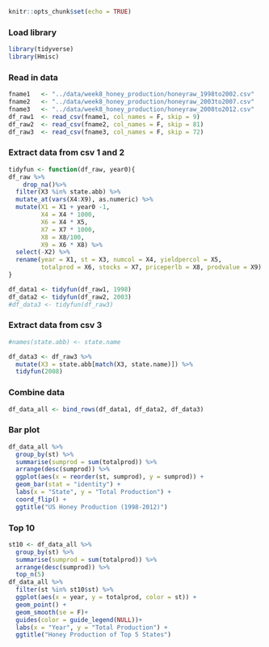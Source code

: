 ```r
knitr::opts_chunk$set(echo = TRUE)
```

### Load library  
```r
library(tidyverse)
library(Hmisc)
```

### Read in data  
```r
fname1   <- "../data/week8_honey_production/honeyraw_1998to2002.csv"
fname2   <- "../data/week8_honey_production/honeyraw_2003to2007.csv"
fname3   <- "../data/week8_honey_production/honeyraw_2008to2012.csv"
df_raw1  <- read_csv(fname1, col_names = F, skip = 9)
df_raw2  <- read_csv(fname2, col_names = F, skip = 81)
df_raw3  <- read_csv(fname3, col_names = F, skip = 72)
```

### Extract data from csv 1 and 2  
```r
tidyfun <- function(df_raw, year0){
df_raw %>% 
    drop_na()%>% 
  filter(X3 %in% state.abb) %>% 
  mutate_at(vars(X4:X9), as.numeric) %>% 
  mutate(X1 = X1 + year0 -1,
         X4 = X4 * 1000,
         X6 = X4 * X5,
         X7 = X7 * 1000,
         X8 = X8/100,
         X9 = X6 * X8) %>% 
  select(-X2) %>% 
  rename(year = X1, st = X3, numcol = X4, yieldpercol = X5,
         totalprod = X6, stocks = X7, priceperlb = X8, prodvalue = X9)  
}

df_data1 <- tidyfun(df_raw1, 1998)
df_data2 <- tidyfun(df_raw2, 2003)
#df_data3 <- tidyfun(df_raw3)
```

### Extract data from csv 3  
```r
#names(state.abb) <- state.name  

df_data3 <- df_raw3 %>% 
  mutate(X3 = state.abb[match(X3, state.name)]) %>% 
  tidyfun(2008)
```

### Combine data
```r
df_data_all <- bind_rows(df_data1, df_data2, df_data3)
```

### Bar plot
```r
df_data_all %>% 
  group_by(st) %>% 
  summarise(sumprod = sum(totalprod)) %>% 
  arrange(desc(sumprod)) %>% 
  ggplot(aes(x = reorder(st, sumprod), y = sumprod)) + 
  geom_bar(stat = "identity") +
  labs(x = "State", y = "Total Production") +
  coord_flip() +
  ggtitle("US Honey Production (1998-2012)")
```


### Top 10
```r
st10 <- df_data_all %>% 
  group_by(st) %>% 
  summarise(sumprod = sum(totalprod)) %>% 
  arrange(desc(sumprod)) %>% 
  top_n(5)
df_data_all %>% 
  filter(st %in% st10$st) %>% 
  ggplot(aes(x = year, y = totalprod, color = st)) + 
  geom_point() +
  geom_smooth(se = F)+
  guides(color = guide_legend(NULL))+
  labs(x = "Year", y = "Total Production") +
  ggtitle("Honey Production of Top 5 States")
```

